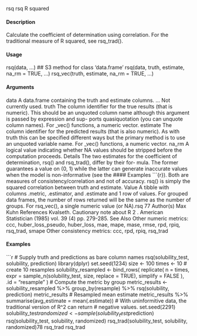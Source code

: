 rsq
rsq
R squared

#### Description

Calculate the coefficient of determination using correlation. For the traditional measure of R
squared, see rsq_trad().

#### Usage

rsq(data, ...)
## S3 method for class 'data.frame'
rsq(data, truth, estimate, na_rm = TRUE, ...)
rsq_vec(truth, estimate, na_rm = TRUE, ...)

#### Arguments

data A data.frame containing the truth and estimate columns.
... Not currently used.
truth The column identifier for the true results (that is numeric). This should be an
unquoted column name although this argument is passed by expression and sup-
ports quasiquotation (you can unquote column names). For _vec() functions, a
numeric vector.
estimate The column identifier for the predicted results (that is also numeric). As with
truth this can be specified different ways but the primary method is to use an
unquoted variable name. For _vec() functions, a numeric vector.
na_rm A logical value indicating whether NA values should be stripped before the
computation proceeds.
Details
The two estimates for the coefficient of determination, rsq() and rsq_trad(), differ by their for-
mula. The former guarantees a value on (0, 1) while the latter can generate inaccurate values when
the model is non-informative (see the 
#### Examples
```{r}). Both are measures of consistency/correlation and
not of accuracy.
rsq() is simply the squared correlation between truth and estimate.
Value
A tibble with columns .metric, .estimator, and .estimate and 1 row of values.
For grouped data frames, the number of rows returned will be the same as the number of groups.
For rsq_vec(), a single numeric value (or NA).rsq
77
Author(s)
Max Kuhn
References
Kvalseth. Cautionary note about R 2 . American Statistician (1985) vol. 39 (4) pp. 279-285.
See Also
Other numeric metrics: ccc, huber_loss_pseudo, huber_loss, mae, mape, mase, rmse, rpd, rpiq,
rsq_trad, smape
Other consistency metrics: ccc, rpd, rpiq, rsq_trad

#### Examples
```r
# Supply truth and predictions as bare column names
rsq(solubility_test, solubility, prediction)
library(dplyr)
set.seed(1234)
size <- 100
times <- 10
# create 10 resamples
solubility_resampled <- bind_rows(
replicate(
n = times,
expr = sample_n(solubility_test, size, replace = TRUE),
simplify = FALSE
),
.id = "resample"
)
# Compute the metric by group
metric_results <- solubility_resampled %>%
group_by(resample) %>%
rsq(solubility, prediction)
metric_results
# Resampled mean estimate
metric_results %>%
summarise(avg_estimate = mean(.estimate))
# With uninformitive data, the traditional version of R^2 can return
# negative values.
set.seed(2291)
solubility_test$randomized <- sample(solubility_test$prediction)
rsq(solubility_test, solubility, randomized)
rsq_trad(solubility_test, solubility, randomized)78
rsq_trad
rsq_trad
